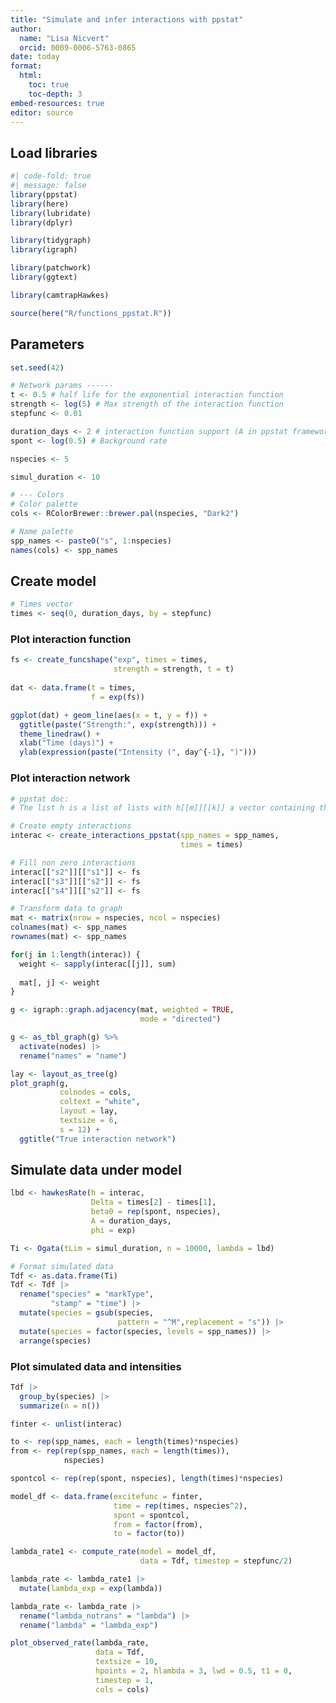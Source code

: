 ```yaml
---
title: "Simulate and infer interactions with ppstat"
author: 
  name: "Lisa Nicvert"
  orcid: 0009-0006-5763-0865
date: today
format: 
  html:
    toc: true
    toc-depth: 3
embed-resources: true
editor: source
---
```


## Load libraries

```r
#| code-fold: true
#| message: false
library(ppstat)
library(here)
library(lubridate)
library(dplyr)

library(tidygraph)
library(igraph)

library(patchwork)
library(ggtext)

library(camtrapHawkes)

source(here("R/functions_ppstat.R"))
```

## Parameters

```r
set.seed(42)

# Network params ------
t <- 0.5 # half life for the exponential interaction function
strength <- log(5) # Max strength of the interaction function
stepfunc <- 0.01

duration_days <- 2 # interaction function support (A in ppstat framework)
spont <- log(0.5) # Background rate

nspecies <- 5

simul_duration <- 10

# --- Colors
# Color palette
cols <- RColorBrewer::brewer.pal(nspecies, "Dark2")

# Name palette
spp_names <- paste0("s", 1:nspecies)
names(cols) <- spp_names
```

## Create model

```r
# Times vector
times <- seq(0, duration_days, by = stepfunc)
```

### Plot interaction function

```r
fs <- create_funcshape("exp", times = times, 
                       strength = strength, t = t)
  
dat <- data.frame(t = times,
                  f = exp(fs))

ggplot(dat) + geom_line(aes(x = t, y = f)) +
  ggtitle(paste("Strength:", exp(strength))) +
  theme_linedraw() +
  xlab("Time (days)") +
  ylab(expression(paste("Intensity (", day^{-1}, ")")))
```

### Plot interaction network

```r
# ppstat doc:
# The list h is a list of lists with h[[m]][[k]] a vector containing the effect of the k'th process on the m'th process.

# Create empty interactions
interac <- create_interactions_ppstat(spp_names = spp_names, 
                                      times = times)

# Fill non zero interactions
interac[["s2"]][["s1"]] <- fs
interac[["s3"]][["s2"]] <- fs
interac[["s4"]][["s2"]] <- fs
```

```r
# Transform data to graph
mat <- matrix(nrow = nspecies, ncol = nspecies)
colnames(mat) <- spp_names
rownames(mat) <- spp_names

for(j in 1:length(interac)) {
  weight <- sapply(interac[[j]], sum)
  
  mat[, j] <- weight
}

g <- igraph::graph.adjacency(mat, weighted = TRUE, 
                             mode = "directed")

g <- as_tbl_graph(g) %>% 
  activate(nodes) |> 
  rename("names" = "name")

lay <- layout_as_tree(g)
plot_graph(g,
           colnodes = cols,
           coltext = "white",
           layout = lay,
           textsize = 6, 
           s = 12) + 
  ggtitle("True interaction network")
```

## Simulate data under model

```r
lbd <- hawkesRate(h = interac,
                  Delta = times[2] - times[1],
                  beta0 = rep(spont, nspecies),
                  A = duration_days,
                  phi = exp)
```

```r
Ti <- Ogata(tLim = simul_duration, n = 10000, lambda = lbd)
```

```r
# Format simulated data
Tdf <- as.data.frame(Ti)
Tdf <- Tdf |> 
  rename("species" = "markType",
         "stamp" = "time") |> 
  mutate(species = gsub(species, 
                        pattern = "^M",replacement = "s")) |> 
  mutate(species = factor(species, levels = spp_names)) |> 
  arrange(species)
```

### Plot simulated data and intensities

```r
Tdf |> 
  group_by(species) |> 
  summarize(n = n())
```

```r
finter <- unlist(interac)

to <- rep(spp_names, each = length(times)*nspecies)
from <- rep(rep(spp_names, each = length(times)), 
            nspecies)

spontcol <- rep(rep(spont, nspecies), length(times)*nspecies)

model_df <- data.frame(excitefunc = finter,
                       time = rep(times, nspecies^2),
                       spont = spontcol,
                       from = factor(from),
                       to = factor(to))
```

```r
lambda_rate1 <- compute_rate(model = model_df, 
                             data = Tdf, timestep = stepfunc/2)
```

```r
lambda_rate <- lambda_rate1 |> 
  mutate(lambda_exp = exp(lambda))

lambda_rate <- lambda_rate |> 
  rename("lambda_notrans" = "lambda") |> 
  rename("lambda" = "lambda_exp")
```

```r
plot_observed_rate(lambda_rate, 
                   data = Tdf, 
                   textsize = 10,
                   hpoints = 2, hlambda = 3, lwd = 0.5, t1 = 0,
                   timestep = 1,
                   cols = cols)
```
